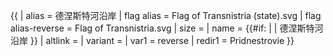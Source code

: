 {{ {{{1<noinclude>|country showdata</noinclude>}}}
| alias = 德涅斯特河沿岸
| flag alias = Flag of Transnistria (state).svg
| flag alias-reverse = Flag of Transnistria.svg
| size = {{{size|}}}
| name = {{#if: {{{name|}}} | {{{name|}}} | 德涅斯特河沿岸 }}
| altlink = {{{altlink|}}}
| variant = {{{variant|}}}
<noinclude>
| var1 = reverse
| redir1 = Pridnestrovie
</noinclude>
}}